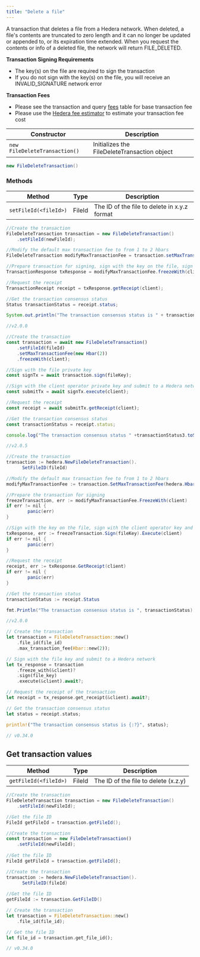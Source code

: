 ```yaml
---
title: "Delete a file"
---
```



A transaction that deletes a file from a Hedera network. When deleted, a file's contents are truncated to zero length and it can no longer be updated or appended to, or its expiration time extended. When you request the contents or info of a deleted file, the network will return FILE\_DELETED.

**Transaction Signing Requirements**

* The key(s) on the file are required to sign the transaction
* If you do not sign with the key(s) on the file, you will receive an INVALID\_SIGNATURE network error

**Transaction Fees**

* Please see the transaction and query [fees](/hedera/networks/mainnet/fees#transaction-and-query-fees) table for base transaction fee
* Please use the [Hedera fee estimator](https://hedera.com/fees) to estimate your transaction fee cost

| Constructor                   | Description                                  |
| ----------------------------- | -------------------------------------------- |
| `new FileDeleteTransaction()` | Initializes the FileDeleteTransaction object |

```java
new FileDeleteTransaction()
```

### Methods

| Method                | Type   | Description                                  |
| --------------------- | ------ | -------------------------------------------- |
| `setFileId(<fileId>)` | FileId | The ID of the file to delete in x.y.z format |

<CodeGroup>

```java Java
//Create the transaction
FileDeleteTransaction transaction = new FileDeleteTransaction()
    .setFileId(newFileId);

//Modify the default max transaction fee to from 1 to 2 hbars
FileDeleteTransaction modifyMaxTransactionFee = transaction.setMaxTransactionFee(new Hbar(2));

//Prepare transaction for signing, sign with the key on the file, sign with the client operator key and submit to a Hedera network
TransactionResponse txResponse = modifyMaxTransactionFee.freezeWith(client).sign(key).execute(client);

//Request the receipt
TransactionReceipt receipt = txResponse.getReceipt(client);

//Get the transaction consensus status
Status transactionStatus = receipt.status;

System.out.println("The transaction consensus status is " + transactionStatus);

//v2.0.0
```


```javascript JavaScript
//Create the transaction
const transaction = await new FileDeleteTransaction()
    .setFileId(fileId)
    .setMaxTransactionFee(new Hbar(2))
    .freezeWith(client);

//Sign with the file private key
const signTx = await transaction.sign(fileKey);

//Sign with the client operator private key and submit to a Hedera network
const submitTx = await signTx.execute(client);

//Request the receipt
const receipt = await submitTx.getReceipt(client);

//Get the transaction consensus status
const transactionStatus = receipt.status;

console.log("The transaction consensus status " +transactionStatus3.toString());

//v2.0.5
```


```java Go
//Create the transaction
transaction := hedera.NewFileDeleteTransaction().
	  SetFileID(fileId)

//Modify the default max transaction fee to from 1 to 2 hbars
modifyMaxTransactionFee := transaction.SetMaxTransactionFee(hedera.HbarFrom(2, hedera.HbarUnits.Hbar))

//Prepare the transaction for signing
freezeTransaction, err := modifyMaxTransactionFee.FreezeWith(client)
if err != nil {
		panic(err)
}

//Sign with the key on the file, sign with the client operator key and submit to a Hedera network
txResponse, err := freezeTransaction.Sign(fileKey).Execute(client)
if err != nil {
		panic(err)
}

//Request the receipt
receipt, err := txResponse.GetReceipt(client)
if err != nil {
		panic(err)
}

//Get the transaction status
transactionStatus := receipt.Status

fmt.Println("The transaction consensus status is ", transactionStatus)

//v2.0.0
```


```rust Rust
// Create the transaction
let transaction = FileDeleteTransaction::new()
    .file_id(file_id)
    .max_transaction_fee(Hbar::new(2));

// Sign with the file key and submit to a Hedera network
let tx_response = transaction
    .freeze_with(&client)?
    .sign(file_key)
    .execute(&client).await?;

// Request the receipt of the transaction
let receipt = tx_response.get_receipt(&client).await?;

// Get the transaction consensus status
let status = receipt.status;

println!("The transaction consensus status is {:?}", status);

// v0.34.0
```

</CodeGroup>

## Get transaction values

| Method                | Type   | Description                          |
| --------------------- | ------ | ------------------------------------ |
| `getFileId(<fileId>)` | FileId | The ID of the file to delete (x.z.y) |

<CodeGroup>

```java Java
//Create the transaction
FileDeleteTransaction transaction = new FileDeleteTransaction()
    .setFileId(newFileId);

//Get the file ID
FileId getFileId = transaction.getFileId();
```


```javascript JavaScript
//Create the transaction
const transaction = new FileDeleteTransaction()
    .setFileId(newFileId);
    
//Get the file ID
FileId getFileId = transaction.getFileId();
```


```java Go
//Create the transaction
transaction := hedera.NewFileDeleteTransaction().
	  SetFileID(fileId)
	
//Get the file ID
getFileId := transaction.GetFileID()
```


```rust Rust
// Create the transaction
let transaction = FileDeleteTransaction::new()
    .file_id(file_id);

// Get the file ID
let file_id = transaction.get_file_id();

// v0.34.0
```

</CodeGroup>
